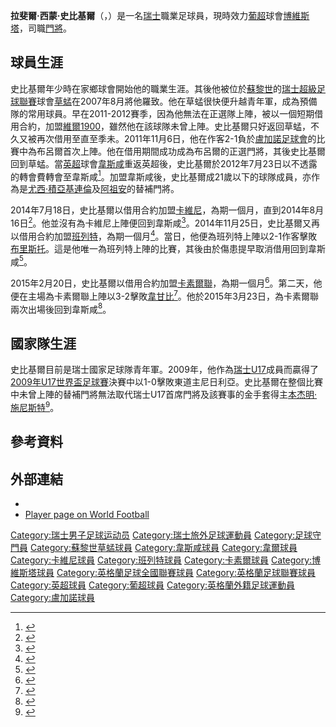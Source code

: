 {{noteTA|G1=足球|G2=EPL
|T=zh-hans:拉斐尔·斯皮尔; zh-hk:拉斐爾·史比基爾; 
|1=zh-hans:拉斐尔; zh-hk:拉斐爾; 
|2=zh-hans:斯皮尔; zh-hk:史比基爾;}}
{{Infobox football biography
| name = 拉斐爾·史比基爾<br />''Raphael Spiegel''
| image = Raphael Spiegel.jpg
| image_size = 250
| caption =
| fullname =  Raphael Simon Spiegel<ref>{{cite web|url=http://www.premierleague.com/content/dam/premierleague/site-content/News/publications/squad-lists/Squad-Lists-September-2012.pdf|title=Premier League Clubs submit Squad Lists|date=4 September 2012|publisher=Premier League|access-date=2015-06-02|archive-date=2013-03-10|archive-url=https://web.archive.org/web/20130310203125/http://www.premierleague.com/content/dam/premierleague/site-content/News/publications/squad-lists/Squad-Lists-September-2012.pdf|dead-url=yes}}</ref>
| height = {{height|m=1.97}}<ref>{{cite web |url= http://www.premierleague.com/en-gb/players/profile.html/raphael-spiegel |title= Premier League Player Profile Raphael Spiegel |author= <!--Staff writer(s); no by-line.--> |date= 2015 |website= Premier League |publisher= Barclays Premier League |accessdate= 26 January 2015 |archive-date= 2016-04-10 |archive-url= https://web.archive.org/web/20160410070059/http://www.premierleague.com/en-gb/players/profile.html/raphael-spiegel |dead-url= no }}</ref>
| position = [[門將|門將]]
| birth_date = {{birth date and age|df=y|1992|12|19}}
| birth_place = [[瑞士|瑞士]][[呂特嫩|呂特嫩]]
| currentclub = [[博維斯塔足球會|博維斯塔]]
| clubnumber = 1
| youthyears1 = 2001–2007
| youthclubs1 = {{link-en|呂特嫩足球俱樂部|FC Rüttenen|呂特嫩}}
| youthyears2 = 2007–2009
| youthclubs2 = [[蘇黎世草蜢足球會|草蜢]]
| years1 = 2009–2011| clubs1 = [[蘇黎世草蜢足球會|草蜢II]]| caps1 = 41| goals1 = 0
| years2 = 2010–2012| clubs2 = [[蘇黎世草蜢足球會|草蜢]]| caps2 = 0| goals2 = 0
| years3 = 2011| clubs3 = → [[維爾1900足球俱樂部|維爾1900]] (借用)| caps3 = 0| goals3 = 0
| years4 = 2011–2012| clubs4 = → {{link-en|布呂爾足球俱樂部|SC Brühl|布呂爾}} (借用)| caps4 = 17| goals4 = 0
| years5 = 2012–2017| clubs5 = [[西漢姆聯足球俱樂部|韋斯咸]]| caps5 = 0| goals5 = 0
| years6 = 2014| clubs6 = → [[克勞利鎮足球俱樂部|卡維尼]] (借用)| caps6 = 0| goals6 = 0
| years7 = 2014| clubs7 = → [[班列特足球會|班列特]] (借用)| caps7 = 1| goals7 = 0
| years8 = 2015| clubs8 = → [[卡素爾聯足球會|卡素爾聯]] (借用)| caps8 = 2| goals8 = 0
| years9 = 2017–| clubs9 = → [[博維斯塔足球會|博維斯塔]]| caps9 = 0| goals9 = 0
| nationalyears1 = 2008–2009| nationalteam1 = [[瑞士17歲以下國家代表隊|瑞士U17]]| nationalcaps1 = 2| nationalgoals1 = 0
| nationalyears2 = 2010–2011| nationalteam2 = [[瑞士19歲以下國家代表隊|瑞士U19]]| nationalcaps2 = 5| nationalgoals2 = 0
| nationalyears3 = 2013| nationalteam3 = [[瑞士21歲以下國家足球隊|瑞士U21]]| nationalcaps3 = 3| nationalgoals3 = 0
| pcupdate = 2015年2月28日 17:43 (UTC)
| ntupdate = 2013年10月15日 14:18 (UTC)
}}

'''拉斐爾·西蒙·史比基爾'''（{{lang-en|'''Raphael Simon Spiegel'''}}，{{bd|1992年|12月19日|catIdx=Spiegel, Raphael}}）是一名[[瑞士|瑞士]]職業足球員，現時效力[[葡萄牙足球超级联赛|葡超]]球會[[博維斯塔足球會|博維斯塔]]，司職[[門將|門將]]。

==球員生涯==
史比基爾年少時在家鄉球會{{link-en|呂特嫩足球俱樂部|FC Rüttenen|呂特嫩}}開始他的職業生涯。其後他被位於[[蘇黎世|蘇黎世]]的[[瑞士足球超級聯賽|瑞士超級足球聯賽]]球會[[蘇黎世草蜢足球會|草蜢]]在2007年8月將他羅致。他在草蜢很快便升越青年軍，成為預備隊的常用球員。早在2011-2012賽季，因為他無法在正選隊上陣，被以一個短期借用合約，加盟[[維爾1900足球俱樂部|維爾1900]]，雖然他在該球隊未曾上陣。史比基爾只好返回草蜢，不久又被再次借用至{{link-en|布呂爾足球俱樂部|SC Brühl|布呂爾}}直至季未。2011年11月6日，他在作客2-1負於[[盧加諾足球會|盧加諾足球會]]的比賽中為布呂爾首次上陣。他在借用期間成功成為布呂爾的正選門將，其後史比基爾回到草蜢。當[[英超|英超]]球會[[西漢姆聯足球俱樂部|韋斯咸]]重返英超後，史比基爾於2012年7月23日以不透露的轉會費轉會至韋斯咸<ref>{{cite news |url=http://soccernet.espn.go.com/news/story/_/id/1126519/west-ham-snap-up-swiss-goalkeeper-raphael-spiegel?cc=5901 |title=Hammers snap up Swiss goalkeeper |work=ESPN Transfer News |publisher=ESPN.com |date=23 July 2012 |accessdate=29 July 2012 }}{{Dead link}}</ref>。加盟韋斯咸後，史比基爾成21歲以下的球隊成員，亦作為是[[尤西·積亞基連倫|尤西·積亞基連倫]]及[[阿祖安_(足球員)|阿祖安]]的替補門將。

2014年7月18日，史比基爾以借用合約加盟[[克勞利鎮足球俱樂部|卡維尼]]，為期一個月，直到2014年8月16日<ref>{{cite news|url=http://www.bbc.co.uk/sport/0/football/28370819|title=Raphael Spiegel: Crawley sign West Ham keeper on loan|publisher=BBC Sport|date=18 July 2014|accessdate=18 July 2014|archive-date=2014-09-27|archive-url=https://web.archive.org/web/20140927064220/http://www.bbc.co.uk/sport/0/football/28370819|dead-url=no}}</ref>。他並沒有為卡維尼上陣便回到韋斯咸<ref name="sb1415">{{cite web | url=http://www.soccerbase.com/players/player.sd?player_id=65487&season_id=144 | title=Raphael Spiegel – Games played in season 2014–15 | publisher=www.soccerbase.com | accessdate=26 November 2014 | archive-date=2016-08-27 | archive-url=https://web.archive.org/web/20160827085941/http://www.soccerbase.com/players/player.sd?player_id=65487&season_id=144 | dead-url=no }}</ref>。2014年11月25日，史比基爾又再以借用合約加盟[[班列特足球會|班列特]]，為期一個月<ref name="beesloan">{{cite web | url=http://www.whufc.com/articles/20141125/spiegel-joins-barnet-on-loan_2236884_4326074 | title=Spiegel joins Barnet on loan | publisher=www.whufc.com | date=25 November 2014 | accessdate=26 November 2014 | deadurl=yes | archiveurl=https://web.archive.org/web/20141127234538/http://www.whufc.com/articles/20141125/spiegel-joins-barnet-on-loan_2236884_4326074 | archivedate=2014年11月27日 }}</ref>。當日，他便為班列特上陣以2-1作客擊敗[[布里斯托流浪足球會|布里斯托]]。這是他唯一為班列特上陣的比賽，其後由於傷患提早取消借用回到韋斯咸<ref>{{cite web | url=http://www.barnetfc.com/news/article/martin-it-is-a-great-feeling-2140691.aspx | title=Martin makes a team announcement ahead of today's FA Trophy clash against Concord Rangers. | publisher=www.barnetfc.com | date=13 December 2014 | accessdate=14 December 2014 | archive-date=2016-08-21 | archive-url=https://web.archive.org/web/20160821035209/http://www.barnetfc.com/news/article/martin-it-is-a-great-feeling-2140691.aspx | dead-url=no }}</ref>。

2015年2月20日，史比基爾以借用合約加盟[[卡素爾聯足球會|卡素爾聯]]，為期一個月<ref>{{cite web | url=http://www.bbc.co.uk/sport/0/football/31567232 | title=Raphael Spiegel: Carlisle sign West Ham keeper on loan | publisher=BBC Sport | accessdate=25 February 2015 | archive-date=2015-02-23 | archive-url=https://web.archive.org/web/20150223162803/http://www.bbc.co.uk/sport/0/football/31567232 | dead-url=no }}</ref>。第二天，他便在主場為卡素爾聯上陣以3-2擊敗[[韋甘比|韋甘比]]<ref>{{cite web | url=http://www.bbc.co.uk/sport/0/football/31466516 | title=Carlisle 2-3 Wycombe Wanderers | publisher=BBC Sport | accessdate=25 February 2015 | archive-date=2015-02-25 | archive-url=https://web.archive.org/web/20150225024153/http://www.bbc.co.uk/sport/0/football/31466516 | dead-url=no }}</ref>。他於2015年3月23日，為卡素爾聯兩次出場後回到韋斯咸<ref>{{cite web | url=http://www.carlisleunited.co.uk/news/article/raphael-spiegel-returns-to-west-ham-2354075.aspx | title=Raphael Spiegel returns to West Ham | publisher=www.carlisleunited.co.uk | accessdate=23 March 2015 | archive-date=2016-09-14 | archive-url=https://web.archive.org/web/20160914090121/http://www.carlisleunited.co.uk/news/article/raphael-spiegel-returns-to-west-ham-2354075.aspx | dead-url=no }}</ref>。


==國家隊生涯==
史比基爾目前是瑞士國家足球隊青年軍。2009年，他作為[[瑞士17歲以下國家代表隊|瑞士U17]]成員而贏得了[[2009年U17世界盃足球賽|2009年U17世界盃足球賽]]決賽中以1-0擊敗東道主尼日利亞。史比基爾在整個比賽中未曾上陣的替補門將無法取代瑞士U17首席門將及該賽事的金手套得主[[本杰明·西格里斯特|本杰明·施尼斯特]]<ref>{{cite news |url=http://www.fifa.com/tournaments/archive/u17worldcup/nigeria2009/news/newsid=1134519.html |title=Awards galore in Abuja |work=FIFA U-17 World Cup |publisher=FIFA.com |date=15 November 2009 |accessdate=29 July 2012 |archive-date=2012-10-05 |archive-url=https://web.archive.org/web/20121005073200/http://www.fifa.com/tournaments/archive/u17worldcup/nigeria2009/news/newsid=1134519.html |dead-url=no }}</ref>。

==參考資料==
{{reflist|30em}}

==外部連結==
*{{Soccerbase|id=65487|name=Raphael Spiegel}}
* [http://usa.worldfootball.net/spieler_profil/raphael-spiegel/ Player page on World Football]
 
{{DEFAULTSORT:Spiegel, Raphael}}
[[Category:瑞士男子足球运动员|Category:瑞士男子足球运动员]]
[[Category:瑞士旅外足球運動員|Category:瑞士旅外足球運動員]]
[[Category:足球守門員|Category:足球守門員]]
[[Category:蘇黎世草蜢球員|Category:蘇黎世草蜢球員]]
[[Category:韋斯咸球員|Category:韋斯咸球員]]
[[Category:韋爾球員|Category:韋爾球員]]
[[Category:卡維尼球員|Category:卡維尼球員]]
[[Category:班列特球員|Category:班列特球員]]
[[Category:卡素爾球員|Category:卡素爾球員]]
[[Category:博維斯塔球員|Category:博維斯塔球員]]
[[Category:英格蘭足球全國聯賽球員|Category:英格蘭足球全國聯賽球員]]
[[Category:英格蘭足球聯賽球員|Category:英格蘭足球聯賽球員]]
[[Category:英超球員|Category:英超球員]]
[[Category:葡超球員|Category:葡超球員]]
[[Category:英格蘭外籍足球運動員|Category:英格蘭外籍足球運動員]]
[[Category:盧加諾球員|Category:盧加諾球員]]